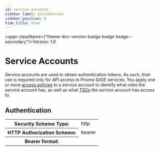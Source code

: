 ```yaml
---
id: service-accounts
sidebar_label: Introduction
sidebar_position: 0
hide_title: true
---
```



<span className={"theme-doc-version-badge badge badge--secondary"}>Version: 1.0</span>

# Service Accounts



Service accounts are used to obtain authentication tokens. As such, their use is required only
for API access to Prisma SASE services. You apply one or more [access policies](/sase/api/iam/accesspolicies)
to a service account to identify what roles the service account has, as well as what 
[TSGs](/sase/api/tenancy) 
the service account has access to.


<div style={{"marginBottom":"2rem"}}><h2 id={"authentication"} style={{"marginBottom":"1rem"}}>Authentication</h2><Tabs><TabItem label={"Bearer"} value={"Bearer"}><div><table><tbody><tr><th>Security Scheme Type:</th><td>http</td></tr><tr><th>HTTP Authorization Scheme:</th><td>bearer</td></tr><tr><th>Bearer format:</th><td></td></tr></tbody></table></div></TabItem></Tabs></div>
      